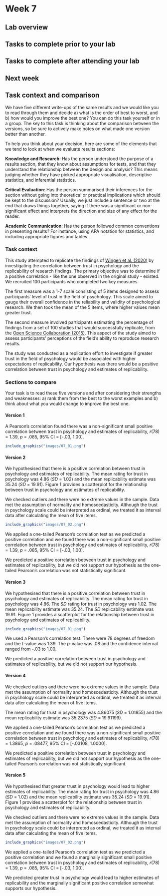 # Week 7

## Lab overview

## Tasks to complete prior to your lab

## Tasks to complete after attending your lab

## Next week

## Task context and comparison{#C7-task}

We have five different write-ups of the same results and we would like you to read through them and decide a) what is the order of best to worst, and b) how would you improve the best one? You can do this task yourself or in a group. The key to this task is thinking about the comparison between the versions, so be sure to actively make notes on what made one version better than another. 

To help you think about your decision, here are some of the elements that we tend to look at when we evaluate results sections:

**Knowledge and Research**: Has the person understood the purpose of a results section, that they know about assumptions for tests, and that they understand the relationship between the design and analysis? This means judging whether they have picked appropriate visualisation, descriptive statistics, and inferential statistics.

**Critical Evaluation**: Has the person summarised their inferences for the section without going into theoretical or practical implications which should be kept to the discussion? Usually, we just include a sentence or two at the end that draws things together, saying if there was a significant or non-significant effect and interprets the direction and size of any effect for the reader.

**Academic Communication**: Has the person followed common conventions in presenting results? For instance, using APA notation for statistics, and including appropriate figures and tables. 

### Task context

This study attempted to replicate the findings of [Wingen et al. (2020)](https://doi.org/10.1177/1948550619877412) by investigating the correlation between trust in psychology and the replicability of research findings. The primary objective was to determine if a positive correlation - like the one observed in the original study - existed. We recruited 100 participants who completed two key measures.

The first measure was a 1-7 scale consisting of 5 items designed to assess participants' level of trust in the field of psychology. This scale aimed to gauge their overall confidence in the reliability and validity of psychological research. We then took the mean of the 5 items, where higher values mean greater trust. 

The second measure involved participants estimating the percentage of findings from a set of 100 studies that would successfully replicate, from the [Open Science Collaboration (2015)](https://www.science.org/doi/10.1126/science.aac4716). This aspect of the study aimed to assess participants' perceptions of the field's ability to reproduce research results.

The study was conducted as a replication effort to investigate if greater trust in the field of psychology would be associated with higher expectations of replicability. Our hypothesis was there would be a positive correlation between trust in psychology and estimates of replicability.

### Sections to compare 

Your task is to read these five versions and after considering their strengths and weaknesses: a) rank them from the best to the worst examples and b) think about what you would change to improve the best one. 

#### Version 1 

A Pearson’s correlation found there was a non-significant small positive correlation between trust in psychology and estimates of replicability, *r*(78) = 1.39, *p* = .085, 95% CI = [-.03, 1.00]. 

```r
include_graphics("images/07_01.png")
```

#### Version 2 

We hypothesised that there is a positive correlation between trust in psychology and estimates of replicability. The mean rating for trust in psychology was 4.86 (*SD* = 1.02) and the mean replicability estimate was 35.24 (*SD* = 19.91). Figure 1 provides a scatterplot for the relationship between trust in psychology and estimates of replicability. 

We checked outliers and there were no extreme values in the sample. Data met the assumption of normality and homoscedasticity. Although the trust in psychology scale could be interpreted as ordinal, we treated it as interval data after calculating the mean of five items. 

```r
include_graphics("images/07_02.png")
```

We applied a one-tailed Pearson’s correlation test as we predicted a positive correlation and we found there was a non-significant small positive correlation between trust in psychology and estimates of replicability, *r*(78) = 1.39, *p* = .085, 95% CI = [-.03, 1.00]. 

We predicted a positive correlation between trust in psychology and estimates of replicability, but we did not support our hypothesis as the one-tailed Pearson’s correlation was not statistically significant. 

#### Version 3 

We hypothesised that there is a positive correlation between trust in psychology and estimates of replicability. The mean rating for trust in psychology was 4.86. The *SD* rating for trust in psychology was 1.02. The mean replicability estimate was 35.24. The *SD* replicability estimate was 19.91. Figure 1 provides a scatterplot for the relationship between trust in psychology and estimates of replicability. 

```r
include_graphics("images/07_01.png")
```

We used a Pearson’s correlation test. There were 78 degrees of freedom and the *t*-value was 1.39. The *p*-value was .08 and the confidence interval ranged from -.03 to 1.00. 

We predicted a positive correlation between trust in psychology and estimates of replicability, but we did not support our hypothesis.

#### Version 4 

We checked outliers and there were no extreme values in the sample. Data met the assumption of normality and homoscedasticity. Although the trust in psychology scale could be interpreted as ordinal, we treated it as interval data after calculating the mean of five items. 

The mean rating for trust in psychology was 4.86075 (*SD* = 1.01855) and the mean replicability estimate was 35.2375 (*SD* = 19.91199). 

We applied a one-tailed Pearson’s correlation test as we predicted a positive correlation and we found there was a non-significant small positive correlation between trust in psychology and estimates of replicability, *r*(78) = 1.3865, *p* = .08477, 95% CI = [-.03108, 1.0000]. 

We predicted a positive correlation between trust in psychology and estimates of replicability, but we did not support our hypothesis as the one-tailed Pearson’s correlation was not statistically significant. 

#### Version 5 

We hypothesised that greater trust in psychology would lead to higher estimates of replicability. The mean rating for trust in psychology was 4.86 (*SD* = 1.02) and the mean replicability estimate was 35.24 (*SD* = 19.91). Figure 1 provides a scatterplot for the relationship between trust in psychology and estimates of replicability. 

We checked outliers and there were no extreme values in the sample. Data met the assumption of normality and homoscedasticity. Although the trust in psychology scale could be interpreted as ordinal, we treated it as interval data after calculating the mean of five items. 

```r
include_graphics("images/07_02.png")
```

We applied a one-tailed Pearson’s correlation test as we predicted a positive correlation and we found a marginally significant small positive correlation between trust in psychology and estimates of replicability, *r*(78) = 1.39, *p* = .085, 95% CI = [-.03, 1.00]. 

We predicted greater trust in psychology would lead to higher estimates of replicability and the marginally significant positive correlation somewhat supports our hypothesis. 

